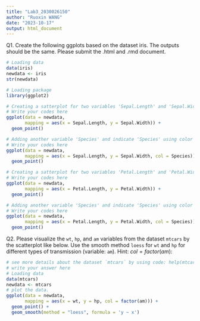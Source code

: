 ```yaml
---
title: "Lab3_2030026150"
author: "Ruoxin WANG"
date: "2023-10-17"
output: html_document
---
```


Q1. Create the following ggplots based on the dataset iris. The outputs should be the same. Please submit the .html and .rmd document.

```r
# Loading data
data(iris)
newdata <- iris
str(newdata)
```

```r
# Loading package
library(ggplot2)

# Creating a satterplot for two variables 'Sepal.Length' and 'Sepal.Width'
# Write your codes here
ggplot(data = newdata, 
       mapping = aes(x = Sepal.Length, y = Sepal.Width)) + 
  geom_point()
```

```r
# Adding another variable 'Species' and indicate 'Species' using color 
# Write your codes here
ggplot(data = newdata, 
       mapping = aes(x = Sepal.Length, y = Sepal.Width, col = Species)) + 
  geom_point()
```

```r
# Creating a satterplot for two variables 'Petal.Length' and 'Petal.Width'
# Write your codes here
ggplot(data = newdata, 
       mapping = aes(x = Petal.Length, y = Petal.Width)) + 
  geom_point()
```

```r
# Adding another variable 'Species' and indicate 'Species' using color 
# Write your codes here
ggplot(data = newdata, 
       mapping = aes(x = Petal.Length, y = Petal.Width, col = Species)) + 
  geom_point()
```


Q2. Please visualize the `wt`, `hp`, and `am` variables from the dataset `mtcars` by the scatterplot like below. Use the smooth method `loess` for `wt` and `hp` for different types of transmission (variable: `am`).
Hint: $col = factor(am)$:

```r
# see more details about the dataset `mtcars` by using code: help(mtcars)
# write your answer here
# Loading data
data(mtcars)
newdata <- mtcars
# plot the data.
ggplot(data = newdata, 
       mapping = aes(x = wt, y = hp, col = factor(am))) + 
  geom_point() + 
  geom_smooth(method = "loess", formula = 'y ~ x')
```


